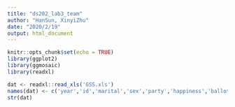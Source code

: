 ```yaml
---
title: "ds202_lab3_team"
author: "HanSun, XinyiZhu"
date: "2020/2/19"
output: html_document
---
```


```r
knitr::opts_chunk$set(echo = TRUE)
library(ggplot2)
library(ggmosaic)
library(readxl)
```
```r
dat <- readxl::read_xls('GSS.xls')
names(dat) <- c('year','id','marital','sex','party','happiness','ballot')
str(dat)
```



